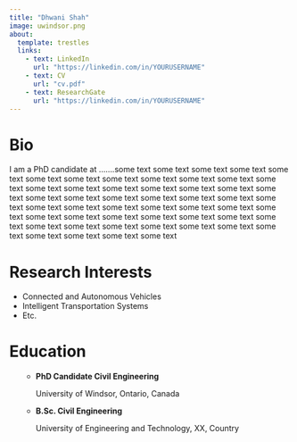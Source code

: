 ```yaml
---
title: "Dhwani Shah"
image: uwindsor.png
about:
  template: trestles
  links:
    - text: LinkedIn
      url: "https://linkedin.com/in/YOURUSERNAME"
    - text: CV
      url: "cv.pdf"
    - text: ResearchGate
      url: "https://linkedin.com/in/YOURUSERNAME"
---
```


::: column-page
# Bio

I am a PhD candidate at .......some text some text some text some text some text some text some text some text some text some text some text some text some text some text some text some text some text some text some text some text some text some text some text some text some text some text some text some text some text some text some text some text some text some text some text some text some text some text some text some text some text some text some text some text some text some text some text some text some text some text some text

# Research Interests

-   Connected and Autonomous Vehicles
-   Intelligent Transportation Systems
-   Etc.

# Education

<ul>

-   **PhD Candidate Civil Engineering** <br>

    <p class="grad-location">

    University of Windsor, Ontario, Canada

    </p>

-   **B.Sc. Civil Engineering** <br>

    <p class="grad-location">

    University of Engineering and Technology, XX, Country

    </p>

</ul>
:::